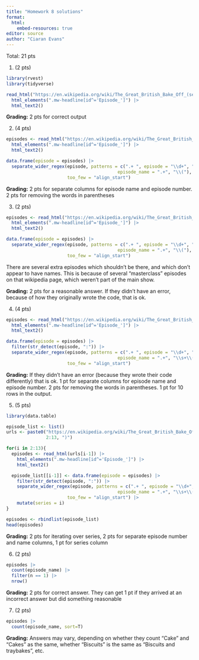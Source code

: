 ```yaml
---
title: "Homework 8 solutions"
format: 
  html:
    embed-resources: true
editor: source
author: "Ciaran Evans"
---
```


Total: 21 pts

1. (2 pts)

```r
library(rvest)
library(tidyverse)

read_html("https://en.wikipedia.org/wiki/The_Great_British_Bake_Off_(series_2)") |>
  html_elements(".mw-headline[id^='Episode_']") |>
  html_text2() 
```

**Grading:** 2 pts for correct output

2. (4 pts)

```r
episodes <- read_html("https://en.wikipedia.org/wiki/The_Great_British_Bake_Off_(series_2)") |>
  html_elements(".mw-headline[id^='Episode_']") |>
  html_text2() 

data.frame(episode = episodes) |>
  separate_wider_regex(episode, patterns = c(".+ ", episode = "\\d+", ": ", 
                                          episode_name = ".+", "\\("),
                       too_few = "align_start")
```

**Grading:** 2 pts for separate columns for episode name and episode number. 2 pts for removing the words in parentheses

3. (2 pts)

```r
episodes <- read_html("https://en.wikipedia.org/wiki/The_Great_British_Bake_Off_(series_4)") |>
  html_elements(".mw-headline[id^='Episode_']") |>
  html_text2() 

data.frame(episode = episodes) |>
  separate_wider_regex(episode, patterns = c(".+ ", episode = "\\d+", ": ", 
                                          episode_name = ".+", "\\("),
                       too_few = "align_start")
```

There are several extra episodes which shouldn't be there, and which don't appear to have names. This is because of several "masterclass" episodes on that wikipedia page, which weren't part of the main show.

**Grading:** 2 pts for a reasonable answer. If they didn't have an error, because of how they originally wrote the code, that is ok.

4. (4 pts)

```r
episodes <- read_html("https://en.wikipedia.org/wiki/The_Great_British_Bake_Off_(series_4)") |>
  html_elements(".mw-headline[id^='Episode_']") |>
  html_text2() 

data.frame(episode = episodes) |>
  filter(str_detect(episode, ":")) |>
  separate_wider_regex(episode, patterns = c(".+ ", episode = "\\d+", ": ", 
                                          episode_name = ".+", "\\s+\\("),
                       too_few = "align_start")
```

**Grading:** If they didn't have an error (because they wrote their code differently) that is ok. 1 pt for separate columns for episode name and episode number. 2 pts for removing the words in parentheses. 1 pt for 10 rows in the output.

5. (5 pts)

```r
library(data.table)

episode_list <- list()
urls <- paste0("https://en.wikipedia.org/wiki/The_Great_British_Bake_Off_(series_", 
               2:13, ")")

for(i in 2:13){
  episodes <- read_html(urls[i-1]) |>
    html_elements(".mw-headline[id^='Episode_']") |>
    html_text2() 

  episode_list[[i-1]] <- data.frame(episode = episodes) |> 
    filter(str_detect(episode, ":")) |>
    separate_wider_regex(episode, patterns = c(".+ ", episode = "\\d+", ": ", 
                                          episode_name = ".+", "\\s+\\("),
                       too_few = "align_start") |>
    mutate(series = i)
}

episodes <- rbindlist(episode_list)
head(episodes)
```

**Grading:** 2 pts for iterating over series, 2 pts for separate episode number and name columns, 1 pt for series column

6. (2 pts)

```r
episodes |>
  count(episode_name) |>
  filter(n == 1) |>
  nrow()
```

**Grading:** 2 pts for correct answer. They can get 1 pt if they arrived at an incorrect answer but did something reasonable

7. (2 pts)

```r
episodes |>
  count(episode_name, sort=T)
```

**Grading:** Answers may vary, depending on whether they count "Cake" and "Cakes" as the same, whether "Biscuits" is the same as "Biscuits and traybakes", etc.

